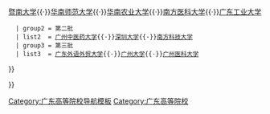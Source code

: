 {{Navbox
| name   = 广东省高水平大学
| title  = [[广东省高水平大学|广东省高水平大学重点建设高校]]
| bodyclass = hlist
|list1 = {{Navbox|subgroup
   | listclass = hlist
   | group1 = 第一批
   | list1  = [[中山大学]]{{·}}[[华南理工大学]]{{·}}[[暨南大学]]{{·}}[[华南师范大学]]{{·}}[[华南农业大学]]{{·}}[[南方医科大学]]{{·}}[[广东工业大学]]
   | group2 = 第二批
   | list2  = [[广州中医药大学]]{{·}}[[深圳大学]]{{·}}[[南方科技大學|南方科技大学]]
   | group3 = 第三批
   | list3  = [[广东外语外贸大学]]{{·}}[[广州大学]]{{·}}[[广州医科大学]]
}}

}}<noinclude>
[[Category:广东高等院校导航模板‎]]
[[Category:广东高等院校]]
</noinclude>